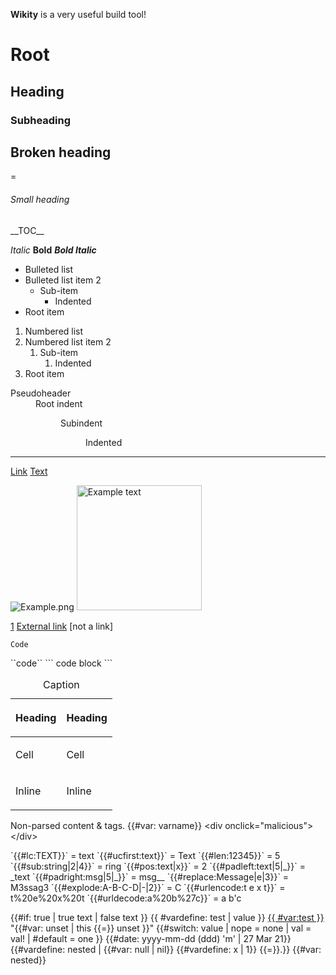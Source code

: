 '''Wikity''' is a very useful build tool!

= Root =
== Heading ==
=== Subheading ===
== Broken heading ===
====== Small heading ======

__TOC__

''Italic''
'''Bold'''
'''''Bold Italic'''''

* Bulleted list
* Bulleted list item 2
** Sub-item
*** Indented
* Root item
# Numbered list
# Numbered list item 2
## Sub-item
### Indented
# Root item

;Pseudoheader
: Root indent
:: Subindent
::: Indented

-----

[[Link]]
[[Link|Text]]

[[File:Example.png|alt=Example]]
[[File:Example.png|200px|thumb|right|alt=Alt text|Example text]]

[https://github.com]
[https://google.com External link]
[not a link]

{{subst}}
{{subst|Hello!}}
{{subst|named=Named}}
{{nonexistent template}}

<script src="malicious.js"></script>
<div onclick="malicious()"></div>
<code>Code</code>

``code``
```
code block
```

{| class="wikitable"
|+ Caption
! Heading
! Heading
|- class="row"
| Cell
| Cell
|-
| Inline || Inline
|}

<nowiki>
Non-parsed content &amp; tags.
{{#var: varname}}
<div onclick="malicious"></div>
</nowiki>

`{{#lc:TEXT}}`             = text
`{{#ucfirst:text}}`        = Text
`{{#len:12345}}`           = 5
`{{#sub:string|2|4}}`      = ring
`{{#pos:text|x}}`          = 2
`{{#padleft:text|5|_}}`    = _text
`{{#padright:msg|5|_}}`    = msg__
`{{#replace:Message|e|3}}` = M3ssag3
`{{#explode:A-B-C-D|-|2}}` = C
`{{#urlencode:t e x t}}`   = t%20e%20x%20t
`{{#urldecode:a%20b%27c}}`  = a b'c

{{#if: true | true text | false text }}
{{ #vardefine: test | value }}
[[{{ #var:test }}]]
"{{#var: unset | this {{=}} unset }}"
{{#switch: value
| nope = none
| val = val!
| #default = one
}}
{{#date: yyyy-mm-dd (ddd) 'm' | 27 Mar 21}}
{{#vardefine: nested | {{#var: null | nil}} {{#vardefine: x | 1}} {{=}}.}}
{{#var: nested}}

{{displaytitle: Example Page}}
